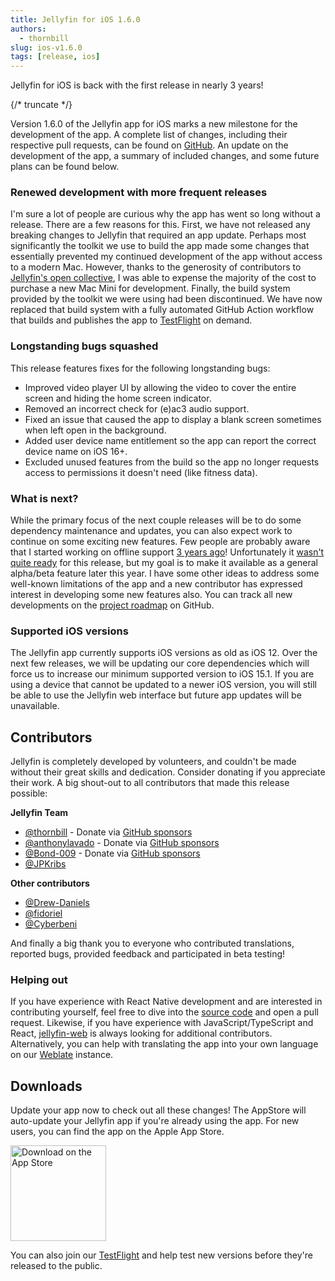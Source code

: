 ```yaml
---
title: Jellyfin for iOS 1.6.0
authors:
  - thornbill
slug: ios-v1.6.0
tags: [release, ios]
---
```


Jellyfin for iOS is back with the first release in nearly 3 years!

{/* truncate */}

Version 1.6.0 of the Jellyfin app for iOS marks a new milestone for the development of the app. A complete list of changes, including their
respective pull requests, can be found on [GitHub](https://github.com/jellyfin/jellyfin-expo/releases/tag/v1.6.0). An update on the
development of the app, a summary of included changes, and some future plans can be found below.

### Renewed development with more frequent releases

I'm sure a lot of people are curious why the app has went so long without a release. There are a few reasons for this. First, we have not
released any breaking changes to Jellyfin that required an app update. Perhaps most significantly the toolkit we use to build the app made
some changes that essentially prevented my continued development of the app without access to a modern Mac. However, thanks to the
generosity of contributors to [Jellyfin's open collective](https://opencollective.com/jellyfin), I was able to expense the majority of the
cost to purchase a new Mac Mini for development. Finally, the build system provided by the toolkit we were using had been discontinued. We
have now replaced that build system with a fully automated GitHub Action workflow that builds and publishes the app to
[TestFlight](https://testflight.apple.com/join/jJP75akQ) on demand.

### Longstanding bugs squashed

This release features fixes for the following longstanding bugs:

- Improved video player UI by allowing the video to cover the entire screen and hiding the home screen indicator.
- Removed an incorrect check for (e)ac3 audio support.
- Fixed an issue that caused the app to display a blank screen sometimes when left open in the background.
- Added user device name entitlement so the app can report the correct device name on iOS 16+.
- Excluded unused features from the build so the app no longer requests access to permissions it doesn't need (like fitness data).

### What is next?

While the primary focus of the next couple releases will be to do some dependency maintenance and updates, you can also expect work to
continue on some exciting new features. Few people are probably aware that I started working on offline support
[3 years ago](https://github.com/jellyfin/jellyfin-expo/pull/366)! Unfortunately it
[wasn't quite ready](https://github.com/jellyfin/jellyfin-expo/issues/372) for this release, but my goal is to make it available as a
general alpha/beta feature later this year. I have some other ideas to address some well-known limitations of the app and a new contributor
has expressed interest in developing some new features also. You can track all new developments on the
[project roadmap](https://github.com/orgs/jellyfin/projects/40/views/4) on GitHub.

### Supported iOS versions

The Jellyfin app currently supports iOS versions as old as iOS 12. Over the next few releases, we will be updating our core dependencies
which will force us to increase our minimum supported version to iOS 15.1. If you are using a device that cannot be updated to a newer
iOS version, you will still be able to use the Jellyfin web interface but future app updates will be unavailable.

## Contributors

Jellyfin is completely developed by volunteers, and couldn't be made without their great skills and dedication. Consider donating if you
appreciate their work. A big shout-out to all contributors that made this release possible:

**Jellyfin Team**

- [@thornbill](https://github.com/thornbill) - Donate via [GitHub sponsors](https://github.com/sponsors/thornbill)
- [@anthonylavado](https://github.com/anthonylavado) - Donate via [GitHub sponsors](https://github.com/sponsors/anthonylavado)
- [@Bond-009](https://github.com/Bond-009) - Donate via [GitHub sponsors](https://github.com/sponsors/Bond-009)
- [@JPKribs](https://github.com/JPKribs)

**Other contributors**

- [@Drew-Daniels](https://github.com/Drew-Daniels)
- [@fidoriel](https://github.com/fidoriel)
- [@Cyberbeni](https://github.com/Cyberbeni)

And finally a big thank you to everyone who contributed translations, reported bugs, provided feedback and participated in beta testing!

### Helping out

If you have experience with React Native development and are interested in contributing yourself, feel free to dive into the
[source code](https://github.com/jellyfin/jellyfin-expo) and open a pull request. Likewise, if you have experience with
JavaScript/TypeScript and React, [jellyfin-web](https://github.com/jellyfin/jellyfin-web) is always looking for additional contributors.
Alternatively, you can help with translating the app into your own language on our
[Weblate](https://translate.jellyfin.org/engage/jellyfin-expo/) instance.

## Downloads

Update your app now to check out all these changes! The AppStore will auto-update your Jellyfin app if you're already using the app. For
new users, you can find the app on the Apple App Store.

<a href='https://apps.apple.com/us/app/jellyfin-mobile/id1480192618'>
  <img width='153' alt='Download on the App Store' src='/images/store-icons/app-store.svg' />
</a>

You can also join our [TestFlight](https://testflight.apple.com/join/jJP75akQ) and help test new versions before they're released to the
public.
